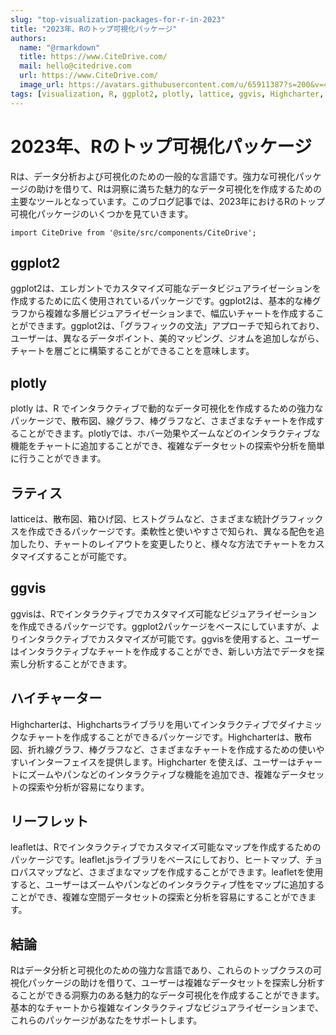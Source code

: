 ```yaml
---
slug: "top-visualization-packages-for-r-in-2023"
title: "2023年、Rのトップ可視化パッケージ"
authors:
  name: "@rmarkdown"
  title: https://www.CiteDrive.com/
  mail: hello@citedrive.com
  url: https://www.CiteDrive.com/
  image_url: https://avatars.githubusercontent.com/u/65911387?s=200&v=4
tags: [visualization, R, ggplot2, plotly, lattice, ggvis, Highcharter, leaflet]
---
```


# 2023年、Rのトップ可視化パッケージ
Rは、データ分析および可視化のための一般的な言語です。強力な可視化パッケージの助けを借りて、Rは洞察に満ちた魅力的なデータ可視化を作成するための主要なツールとなっています。このブログ記事では、2023年におけるRのトップ可視化パッケージのいくつかを見ていきます。

```mdx-code-block
import CiteDrive from '@site/src/components/CiteDrive';
```
<CiteDrive /> 

## ggplot2
ggplot2は、エレガントでカスタマイズ可能なデータビジュアライゼーションを作成するために広く使用されているパッケージです。ggplot2は、基本的な棒グラフから複雑な多層ビジュアライゼーションまで、幅広いチャートを作成することができます。ggplot2は、「グラフィックの文法」アプローチで知られており、ユーザーは、異なるデータポイント、美的マッピング、ジオムを追加しながら、チャートを層ごとに構築することができることを意味します。

## plotly
plotly は、R でインタラクティブで動的なデータ可視化を作成するための強力なパッケージで、散布図、線グラフ、棒グラフなど、さまざまなチャートを作成することができます。plotlyでは、ホバー効果やズームなどのインタラクティブな機能をチャートに追加することができ、複雑なデータセットの探索や分析を簡単に行うことができます。

## ラティス
latticeは、散布図、箱ひげ図、ヒストグラムなど、さまざまな統計グラフィックスを作成できるパッケージです。柔軟性と使いやすさで知られ、異なる配色を追加したり、チャートのレイアウトを変更したりと、様々な方法でチャートをカスタマイズすることが可能です。

## ggvis
ggvisは、Rでインタラクティブでカスタマイズ可能なビジュアライゼーションを作成できるパッケージです。ggplot2パッケージをベースにしていますが、よりインタラクティブでカスタマイズが可能です。ggvisを使用すると、ユーザーはインタラクティブなチャートを作成することができ、新しい方法でデータを探索し分析することができます。

## ハイチャーター
Highcharterは、Highchartsライブラリを用いてインタラクティブでダイナミックなチャートを作成することができるパッケージです。Highcharterは、散布図、折れ線グラフ、棒グラフなど、さまざまなチャートを作成するための使いやすいインターフェイスを提供します。Highcharter を使えば、ユーザーはチャートにズームやパンなどのインタラクティブな機能を追加でき、複雑なデータセットの探索や分析が容易になります。

## リーフレット
leafletは、Rでインタラクティブでカスタマイズ可能なマップを作成するためのパッケージです。leaflet.jsライブラリをベースにしており、ヒートマップ、チョロパスマップなど、さまざまなマップを作成することができます。leafletを使用すると、ユーザーはズームやパンなどのインタラクティブ性をマップに追加することができ、複雑な空間データセットの探索と分析を容易にすることができます。

## 結論
Rはデータ分析と可視化のための強力な言語であり、これらのトップクラスの可視化パッケージの助けを借りて、ユーザーは複雑なデータセットを探索し分析することができる洞察力のある魅力的なデータ可視化を作成することができます。基本的なチャートから複雑なインタラクティブなビジュアライゼーションまで、これらのパッケージがあなたをサポートします。